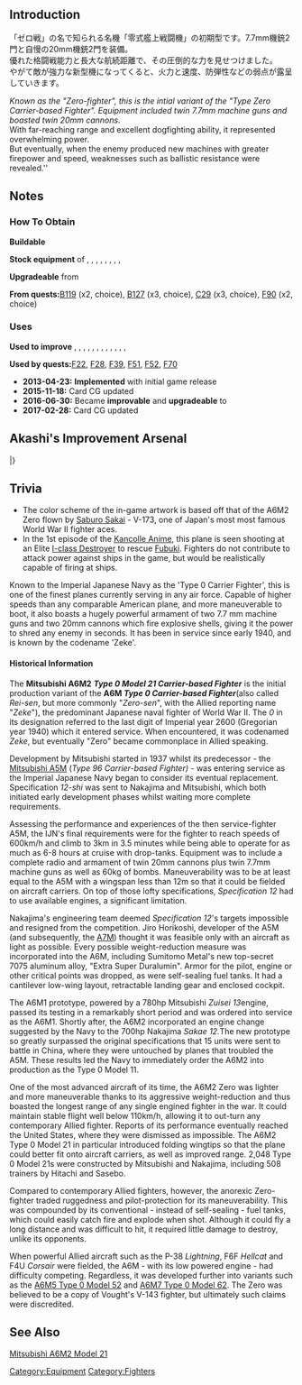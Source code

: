 {{EquipmentInfo|20}}

==Introduction==
「ゼロ戦」の名で知られる名機「零式艦上戦闘機」の初期型です。7.7mm機銃2門と自慢の20mm機銃2門を装備。<br />
優れた格闘戦能力と長大な航続距離で、その圧倒的な力を見せつけました。<br />
やがて敵が強力な新型機になってくると、火力と速度、防弾性などの弱点が露呈していきます。

''Known as the "Zero-fighter", this is the intial variant of the "Type Zero Carrier-based Fighter". Equipment included twin 7.7mm machine guns and boasted twin 20mm cannons.<br>
''With far-reaching range and excellent dogfighting ability, it represented overwhelming power.''<br>
''But eventually, when the enemy produced new machines with greater firepower and speed, weaknesses such as ballistic resistance were revealed.''

==Notes==
<div class="mw-collapsible"><h3>How To Obtain</h3>
<div class="mw-collapsible-content">
'''Buildable'''

'''Stock equipment''' of {{Ship/Link|Akagi}}, {{Ship/Link|Chitose Carrier}}, {{Ship/Link|Chiyoda Carrier}}, {{Ship/Link|Hiryuu}}, {{Ship/Link|Kaga}}, {{Ship/Link|Ryuuhou}}, {{Ship/Link|Shoukaku}}, {{Ship/Link|Souryuu}}, {{Ship/Link|Zuikaku}}

'''Upgradeable''' from {{Equipment/Link|Type 96 Fighter}}

'''From quests: '''[[Quests#B119|B119]] (x2, choice), [[Quests#B127|B127]] (x3, choice), [[Quests#C29|C29]] (x3, choice), [[Quests#F90|F90]] (x2, choice)

</div></div>

<div class="mw-collapsible"><h3>Uses</h3>
<div class="mw-collapsible-content">
'''Used to improve''' {{Equipment/Link|Type 0 Fighter Model 21}}, {{Equipment/Link|Type 0 Reconnaissance Seaplane}}, {{Equipment/Link|Type 0 Fighter Model 21 (Skilled)}}, {{Equipment/Link|Type 2 Seaplane Fighter Kai}}, {{Equipment/Link|Type 3 Fighter Hien}}, {{Equipment/Link|Type 0 Fighter Model 32}}, {{Equipment/Link|Type 0 Fighter Model 32 (Skilled)}}, {{Equipment/Link|Re.2001 OR Kai}}, {{Equipment/Link|F4F-4}}, {{Equipment/Link|Type 1 Fighter Hayabusa Model II}}, {{Equipment/Link|Skua}}, {{Equipment/Link|Spitfire Mk.I}}, {{Equipment/Link|FM-2}}

'''Used by quests: '''[[Quests#F22|F22]], [[Quests#F28|F28]], [[Quests#F39|F39]], [[Quests#F51|F51]], [[Quests#F52|F52]], [[Quests#F70|F70]]

</div></div>


<div class="mw-collapsible><h3>Updates History</h3>
<div class="mw-collapsible-content>
* '''2013-04-23:''' '''Implemented''' with initial game release
* '''2015-11-18:''' Card CG updated
* '''2016-06-30:''' Became '''improvable''' and '''upgradeable''' to {{Equipment/Link|Type 0 Fighter Model 32}}
* '''2017-02-28:''' Card CG updated
</div></div>

== Akashi's Improvement Arsenal ==

{{AkashiWorkshop}}
{{AkashiWorkshopLine
| Name = {{PAGENAME}}
| ItemType = GreenPlane
| Fuel = 100
| Ammo = 80
| Steel = 0
| Baux = 250
|Mats0-5 = 2/4
|Mats6-9 = 3/5
|Mats10 = 4/7
|Screws0-5 = 2/3
|Screws6-9 = 2/4
|Screws10 = 3/5
|EquipConsume0-5 = 1x{{GreenPlane|Zero Fighter Type 21}}
|EquipConsume6-9 = 2x{{GreenPlane|Zero Fighter Type 21}}
|EquipConsume10 = 2x{{GreenGunMG|7.7mm Machine Gun}}
| Sun = &nbsp;<br>K
| Mon = &nbsp;<br>K
| Tue = &nbsp;<br>K
| Thu = A<br>&nbsp;
| Fri = A<br>&nbsp;
| Sat = A<br>&nbsp;
| 2ndShip = [[Akagi]]<br/>[[Kaga]]
| Notes =  Upgrades to [[Zero Fighter Type 32]] ★+3.
}}
|}

==Trivia==
* The color scheme of the in-game artwork is based off that of the A6M2 Zero flown by [[wikipedia:Saburō_Sakai|Saburo Sakai]] - V-173, one of Japan's most most famous World War II fighter aces.
* In the 1st episode of the [[Anime|Kancolle Anime]], this plane is seen shooting at an Elite [[Destroyer I-Class|I-class Destroyer]] to rescue [[Fubuki]]. Fighters do not contribute to attack power against ships in the game, but would be realistically capable of firing at ships.

Known to the Imperial Japanese Navy as the 'Type 0 Carrier Fighter', this is one of the finest planes currently serving in any air force. Capable of higher speeds than any comparable American plane, and more maneuverable to boot, it also boasts a hugely powerful armament of two 7.7 mm machine guns and two 20mm cannons which fire explosive shells, giving it the power to shred any enemy in seconds. It has been in service since early 1940, and is known by the codename 'Zeke'.

<h4>Historical Information</h4>

The '''Mitsubishi A6M2''' '''''Type 0 Model 21 Carrier-based Fighter''''' is the initial production variant of the '''A6M ''Type 0 Carrier-based Fighter '''''(also called ''Rei-sen'', but more commonly "''Zero-sen''", with the Allied reporting name "''Zeke''"), the predominant Japanese naval fighter of World War II. The ''0'' in its designation referred to the last digit of Imperial year 2600 (Gregorian year 1940) which it entered service. When encountered, it was codenamed ''Zeke'', but eventually "Zero" became commonplace in Allied speaking.

Development by Mitsubishi started in 1937 whilst its predecessor - the [[Type 96 Fighter|Mitsubishi A5M]] (''Type 96 Carrier-based Fighter) -'' was entering service as the Imperial Japanese Navy began to consider its eventual replacement. Specification ''12-shi'' was sent to Nakajima and Mitsubishi, which both initiated early development phases whilst waiting more complete requirements. 

Assessing the performance and experiences of the then service-fighter A5M, the IJN's final requirements were for the fighter to reach speeds of 600km/h and climb to 3km in 3.5 minutes while being able to operate for as much as 6-8 hours at cruise with drop-tanks. Equipment was to include a complete radio and armament of twin 20mm cannons plus twin 7.7mm machine guns as well as 60kg of bombs. Maneuverability was to be at least equal to the A5M with a wingspan less than 12m so that it could be fielded on aircraft carriers. On top of those lofty specifications, ''Specification 12'' had to use available engines, a significant limitation.

Nakajima's engineering team deemed ''Specification 12''<nowiki/><nowiki>'s targets impossible and resigned from the competition. Jiro Horikoshi, developer of the A5M (and subsequently, the </nowiki>[[Reppuu (Strong Gale)|A7M]]) thought it was feasible only with an aircraft as light as possible. Every possible weight-reduction measure was incorporated into the A6M, including Sumitomo Metal's new top-secret 7075 aluminum alloy, "Extra Super Duralumin". Armor for the pilot, engine or other critical points was dropped, as were self-sealing fuel tanks. It had a cantilever low-wing layout, retractable landing gear and enclosed cockpit. 

The A6M1 prototype, powered by a 780hp Mitsubishi ''Zuisei 13 ''engine, passed its testing in a remarkably short period and was ordered into service as the A6M1. Shortly after, the A6M2 incorporated an engine change suggested by the Navy to the 700hp Nakajima ''Sakae 12. ''The new prototype so greatly surpassed the original specifications that 15 units were sent to battle in China, where they were untouched by planes that troubled the A5M. These results led the Navy to immediately order the A6M2 into production as the Type 0 Model 11.

One of the most advanced aircraft of its time, the A6M2 Zero was lighter and more maneuverable thanks to its aggressive weight-reduction and thus boasted the longest range of any single engined fighter in the war. It could maintain stable flight well below 110km/h, allowing it to out-turn any contemporary Allied fighter. Reports of its performance eventually reached the United States, where they were dismissed as impossible. The A6M2 Type 0 Model 21 in particular introduced folding wingtips so that the plane could better fit onto aircraft carriers, as well as improved range. 2,048 Type 0 Model 21s were constructed by Mitsubishi and Nakajima, including 508 trainers by Hitachi and Sasebo.

Compared to contemporary Allied fighters, however, the anorexic Zero-fighter traded ruggedness and pilot-protection for its maneuverability. This was compounded by its conventional - instead of self-sealing - fuel tanks, which could easily catch fire and explode when shot. Although it could fly a long distance and was difficult to hit, it required little damage to destroy, unlike its opponents.

When powerful Allied aircraft such as the P-38 ''Lightning'', F6F ''Hellcat'' and F4U ''Corsair'' were fielded, the A6M - with its low powered engine - had difficulty competing. Regardless, it was developed further into variants such as the [[Type 52 Zero Fighter|A6M5 Type 0 Model 52]] and [[Type 62 Zero Fighter-bomber|A6M7 Type 0 Model 62]]. The Zero was believed to be a copy of Vought's V-143 fighter, but ultimately such claims were discredited.

==See Also==
[[wikipedia:Mitsubishi A6M Zero#A6M2 Type 0 Model 21|Mitsubishi A6M2 Model 21]]
{{Equipmentlist}}
[[Category:Equipment]]
[[Category:Fighters]]